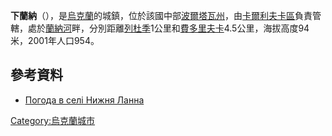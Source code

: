{{coord|49|22|35|N|35|13|31|E|scale:100000_region:UA|display=title}}

'''下蘭納'''（{{lang-uk|Нижня Ланна}}），是[[烏克蘭|烏克蘭]]的城鎮，位於該國中部[[波爾塔瓦州|波爾塔瓦州]]，由[[卡爾利夫卡區|卡爾利夫卡區]]負責管轄，處於[[蘭納河|蘭納河]]畔，分別距離[[列杜季|列杜季]]1公里和[[費多里夫卡_(卡爾利夫卡區)|費多里夫卡]]4.5公里，海拔高度94米，2001年人口954。

==參考資料==
* [http://weather.in.ua/ua/poltavskaja/16933 Погода в селі Нижня Ланна]{{Wayback|url=http://weather.in.ua/ua/poltavskaja/16933 |date=20201107055147 }}

{{Ukraine-geo-stub}}
[[Category:烏克蘭城市|Category:烏克蘭城市]]